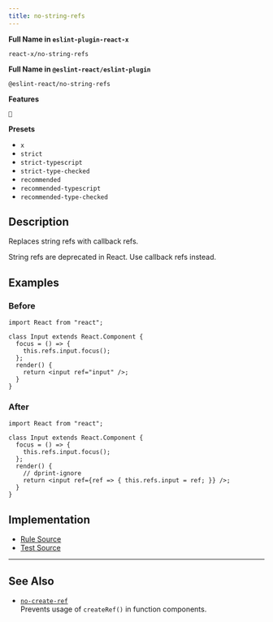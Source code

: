 ```yaml
---
title: no-string-refs
---
```


**Full Name in `eslint-plugin-react-x`**

```plain copy
react-x/no-string-refs
```

**Full Name in `@eslint-react/eslint-plugin`**

```plain copy
@eslint-react/no-string-refs
```

**Features**

`🔄`

**Presets**

- `x`
- `strict`
- `strict-typescript`
- `strict-type-checked`
- `recommended`
- `recommended-typescript`
- `recommended-type-checked`

## Description

Replaces string refs with callback refs.

String refs are deprecated in React. Use callback refs instead.

## Examples

### Before

```tsx
import React from "react";

class Input extends React.Component {
  focus = () => {
    this.refs.input.focus();
  };
  render() {
    return <input ref="input" />;
  }
}
```

### After

```tsx
import React from "react";

class Input extends React.Component {
  focus = () => {
    this.refs.input.focus();
  };
  render() {
    // dprint-ignore
    return <input ref={ref => { this.refs.input = ref; }} />;
  }
}
```

## Implementation

- [Rule Source](https://github.com/Rel1cx/eslint-react/tree/main/packages/plugins/eslint-plugin-react-x/src/rules/no-string-refs.ts)
- [Test Source](https://github.com/Rel1cx/eslint-react/tree/main/packages/plugins/eslint-plugin-react-x/src/rules/no-string-refs.spec.ts)

---

## See Also

- [`no-create-ref`](./no-create-ref)\
  Prevents usage of `createRef()` in function components.
